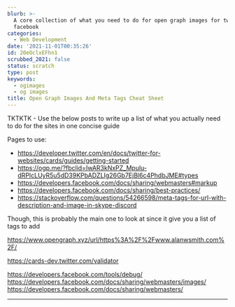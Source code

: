 ```yaml
---
blurb: >-
  A core collection of what you need to do for open graph images for twitter and
  facebook
categories:
  - Web Development
date: '2021-11-01T00:35:26'
id: 20eOclxEFhn1
scrubbed_2021: false
status: scratch
type: post
keywords:
  - ogimages
  - og images
title: Open Graph Images And Meta Tags Cheat Sheet
---
```


TKTKTK - Use the below posts to write up a list of what you actually need to do for the sites in one concise guide


Pages to use:

- https://developer.twitter.com/en/docs/twitter-for-websites/cards/guides/getting-started
- https://ogp.me/?fbclid=IwAR3kNxPZ_Mpulu-dRPlcLUyR5u5dD39KPbADZLIg26Gb7EjBl6c4PhdbJME#types
- https://developers.facebook.com/docs/sharing/webmasters#markup
- https://developers.facebook.com/docs/sharing/best-practices/
- https://stackoverflow.com/questions/54266598/meta-tags-for-url-with-description-and-image-in-skype-discord

Though, this is probably the main one to look at since it give you a list of tags to add

https://www.opengraph.xyz/url/https%3A%2F%2Fwww.alanwsmith.com%2F/

https://cards-dev.twitter.com/validator

https://developers.facebook.com/tools/debug/
https://developers.facebook.com/docs/sharing/webmasters/images/
https://developers.facebook.com/docs/sharing/webmasters/


---

